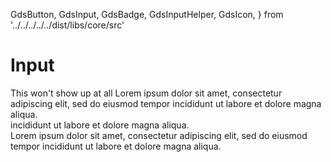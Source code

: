   GdsButton,
  GdsInput,
  GdsBadge,
  GdsInputHelper,
  GdsIcon,
} from '../../../../../dist/libs/core/src'

<Meta title="Components/Input/Text" />

# Input

<gds-main>
  <div>
    <gds-input
      label="I am a label"
      id="test"
      pattern="[a-z]+"
      type="text"
      minlength="3"
      name="test"
      required
    >
      <gds-icon name="calendar" slot="lead" />
      <gds-icon name="x" slot="trail" />
      <gds-icon name="info" slot="help" />
      <gds-badge content="EUR" slot="badge" />
      This won't show up at all
      <gds-input-helper slot="helper" data-tooltip="Tooltip content is very important" >
        <gds-icon name="info" slot="action"></gds-icon>
        <gds-badge slot="badge" content="120" />
        Lorem ipsum dolor sit amet, consectetur adipiscing elit, sed do eiusmod tempor
        incididunt ut labore et dolore magna aliqua. <br /> incididunt ut labore et dolore
        magna aliqua. <br /> Lorem ipsum dolor sit amet, consectetur adipiscing elit, sed do eiusmod tempor incididunt ut labore et dolore magna aliqua. 
      </gds-input-helper>
    </gds-input>

  </div>
  <div>
    <gds-input label="Label only"></gds-input>
  </div>
  <div>
    <gds-input label="Lead icon">
      <gds-icon name="calendar" slot="lead" />
    </gds-input>
  </div>
  <div>
    <gds-input label="Trail icon">
      <gds-icon name="x" slot="trail" />
    </gds-input>
  </div>
  <div>
    <gds-input label="Trail & Lead">
      <gds-icon name="calendar" slot="lead" />
      <gds-icon name="x" slot="trail" />
    </gds-input>
  </div>
  <div>
    <gds-input label="Lead & Badge">
      <gds-icon name="calendar" slot="lead" />
      <gds-badge content="USD" slot="badge" />
    </gds-input>
  </div>
  <div>
    <gds-input label="Lead, Trail& Badge">
      <gds-icon name="calendar" slot="lead" />
      <gds-icon name="x" slot="trail" />
      <gds-badge content="USD" slot="badge" />
    </gds-input>
  </div>
</gds-main>
